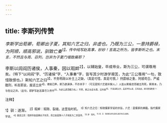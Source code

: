 ```yaml
---
---
---
```

title: 李斯列传赞
---



*李斯学出荀卿，荀卿出子夏，其知六艺之归，非虚也。乃既为三公，一意持爵禄，为阿顺，顺高邪说，驯致亡秦<sup>1】。传中纯写赵高事，妙妙！言高之所为，皆李斯听之也。末言，不然且与周、召列，岂非为子夏门墙致痛耶？*

李斯以闾阎历诸侯，人事秦，因以瑕衅<sup>2】，以辅始皇，卒成帝业，斯为三公，可谓尊用矣。（特下“以间阎”字、“历诸侯”字、“入事秦”字，皆写其少时游学艰苦，为此“三公尊用”一句，致惜致恨也。）斯知六艺之归<sup>3】，不务明政以补主上之缺，（真是可惜，真是可恨。）持爵禄之重，阿顺苟合，严威酷刑，听高邪说，废适立庶<sup>4】。诸侯已畔，斯乃欲谏诤，不亦末乎！（可见是知六艺能补缺人。）人皆以斯极忠而被五刑死，察其本，乃与俗议之异。（此句，即胪写赵高事尽入传中<sup>5】，为史公透顶眼力也。）不然，斯之功且与周、召列矣<sup>6】。（不是浪笔过许，盖其学所从来，实有如此，胡可胜惜胜恨？）

<sup>注释】

<sup>1】驯：逐渐。
<sup>2】瑕衅：瑕隙、裂缝。这里指时机。
<sup>3】知六艺之归：知晓儒家学说的宗旨。六艺：是儒家的典籍，指代儒家学说。
<sup>4】废适立庶：指矫杀始皇嫡长子扶苏，而立始皇第十八子胡亥为二世皇帝。
<sup>5】胪：陈列。
<sup>6】周、召：指周朝治世名臣周公姬旦和召公姬爽。